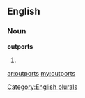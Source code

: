==English==

===Noun===
'''outports'''

# {{plural of|[[outport]]}}

[[Category:English plurals]]

[[ar:outports]]
[[my:outports]]